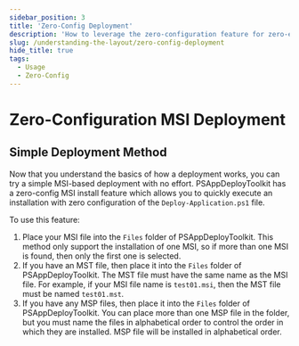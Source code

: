 ```yaml
---
sidebar_position: 3
title: 'Zero-Config Deployment'
description: 'How to leverage the zero-configuration feature for zero-effort deployments.'
slug: /understanding-the-layout/zero-config-deployment
hide_title: true
tags:
  - Usage
  - Zero-Config
---
```


# Zero-Configuration MSI Deployment

## Simple Deployment Method

Now that you understand the basics of how a deployment works, you can try a simple MSI-based deployment with no effort. PSAppDeployToolkit has a zero-config MSI install feature which allows you to quickly execute an installation with zero configuration of the ```Deploy-Application.ps1``` file.

To use this feature:

1. Place your MSI file into the ```Files``` folder of PSAppDeployToolkit. This method only support the installation of one MSI, so if more than one MSI is found, then only the first one is selected.
2. If you have an MST file, then place it into the ```Files``` folder of PSAppDeployToolkit. The MST file must have the same name as the MSI file. For example, if your MSI file name is ```test01.msi```, then the MST file must be named ```test01.mst```.
3. If you have any MSP files, then place it into the ```Files``` folder of PSAppDeployToolkit. You can place more than one MSP file in the folder, but you must name the files in alphabetical order to control the order in which they are installed. MSP file will be installed in alphabetical order.
